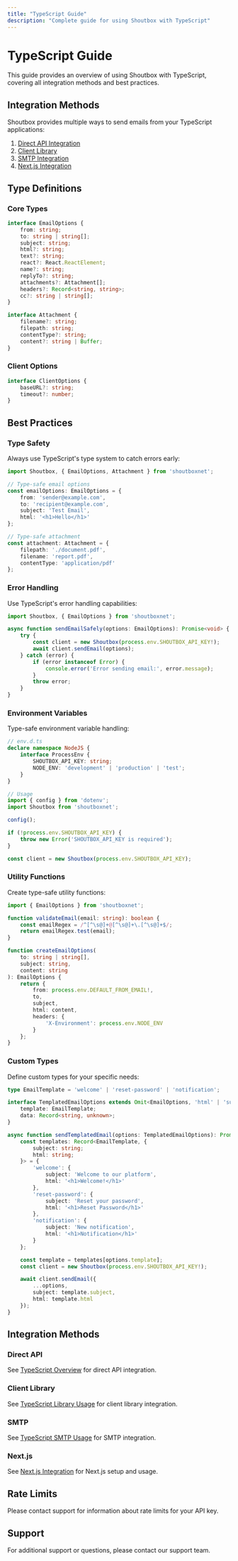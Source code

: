 ```yaml
---
title: "TypeScript Guide"
description: "Complete guide for using Shoutbox with TypeScript"
---
```


# TypeScript Guide

This guide provides an overview of using Shoutbox with TypeScript, covering all integration methods and best practices.

## Integration Methods

Shoutbox provides multiple ways to send emails from your TypeScript applications:

1. [Direct API Integration](./typescript-overview.mdx)
2. [Client Library](./typescript-lib.mdx)
3. [SMTP Integration](./typescript-smtp.mdx)
4. [Next.js Integration](./typescript-nextjs.mdx)

## Type Definitions

### Core Types

```typescript
interface EmailOptions {
    from: string;
    to: string | string[];
    subject: string;
    html?: string;
    text?: string;
    react?: React.ReactElement;
    name?: string;
    replyTo?: string;
    attachments?: Attachment[];
    headers?: Record<string, string>;
    cc?: string | string[];
}

interface Attachment {
    filename?: string;
    filepath: string;
    contentType?: string;
    content?: string | Buffer;
}
```

### Client Options

```typescript
interface ClientOptions {
    baseURL?: string;
    timeout?: number;
}
```

## Best Practices

### Type Safety

Always use TypeScript's type system to catch errors early:

```typescript
import Shoutbox, { EmailOptions, Attachment } from 'shoutboxnet';

// Type-safe email options
const emailOptions: EmailOptions = {
    from: 'sender@example.com',
    to: 'recipient@example.com',
    subject: 'Test Email',
    html: '<h1>Hello</h1>'
};

// Type-safe attachment
const attachment: Attachment = {
    filepath: './document.pdf',
    filename: 'report.pdf',
    contentType: 'application/pdf'
};
```

### Error Handling

Use TypeScript's error handling capabilities:

```typescript
import Shoutbox, { EmailOptions } from 'shoutboxnet';

async function sendEmailSafely(options: EmailOptions): Promise<void> {
    try {
        const client = new Shoutbox(process.env.SHOUTBOX_API_KEY!);
        await client.sendEmail(options);
    } catch (error) {
        if (error instanceof Error) {
            console.error('Error sending email:', error.message);
        }
        throw error;
    }
}
```

### Environment Variables

Type-safe environment variable handling:

```typescript
// env.d.ts
declare namespace NodeJS {
    interface ProcessEnv {
        SHOUTBOX_API_KEY: string;
        NODE_ENV: 'development' | 'production' | 'test';
    }
}

// Usage
import { config } from 'dotenv';
import Shoutbox from 'shoutboxnet';

config();

if (!process.env.SHOUTBOX_API_KEY) {
    throw new Error('SHOUTBOX_API_KEY is required');
}

const client = new Shoutbox(process.env.SHOUTBOX_API_KEY);
```

### Utility Functions

Create type-safe utility functions:

```typescript
import { EmailOptions } from 'shoutboxnet';

function validateEmail(email: string): boolean {
    const emailRegex = /^[^\s@]+@[^\s@]+\.[^\s@]+$/;
    return emailRegex.test(email);
}

function createEmailOptions(
    to: string | string[],
    subject: string,
    content: string
): EmailOptions {
    return {
        from: process.env.DEFAULT_FROM_EMAIL!,
        to,
        subject,
        html: content,
        headers: {
            'X-Environment': process.env.NODE_ENV
        }
    };
}
```

### Custom Types

Define custom types for your specific needs:

```typescript
type EmailTemplate = 'welcome' | 'reset-password' | 'notification';

interface TemplatedEmailOptions extends Omit<EmailOptions, 'html' | 'subject'> {
    template: EmailTemplate;
    data: Record<string, unknown>;
}

async function sendTemplatedEmail(options: TemplatedEmailOptions): Promise<void> {
    const templates: Record<EmailTemplate, {
        subject: string;
        html: string;
    }> = {
        'welcome': {
            subject: 'Welcome to our platform',
            html: '<h1>Welcome!</h1>'
        },
        'reset-password': {
            subject: 'Reset your password',
            html: '<h1>Reset Password</h1>'
        },
        'notification': {
            subject: 'New notification',
            html: '<h1>Notification</h1>'
        }
    };

    const template = templates[options.template];
    const client = new Shoutbox(process.env.SHOUTBOX_API_KEY!);

    await client.sendEmail({
        ...options,
        subject: template.subject,
        html: template.html
    });
}
```

## Integration Methods

### Direct API

See [TypeScript Overview](./typescript-overview.mdx) for direct API integration.

### Client Library

See [TypeScript Library Usage](./typescript-lib.mdx) for client library integration.

### SMTP

See [TypeScript SMTP Usage](./typescript-smtp.mdx) for SMTP integration.

### Next.js

See [Next.js Integration](./typescript-nextjs.mdx) for Next.js setup and usage.

## Rate Limits

<Warning>
Please contact support for information about rate limits for your API key.
</Warning>

## Support

For additional support or questions, please contact our support team.
